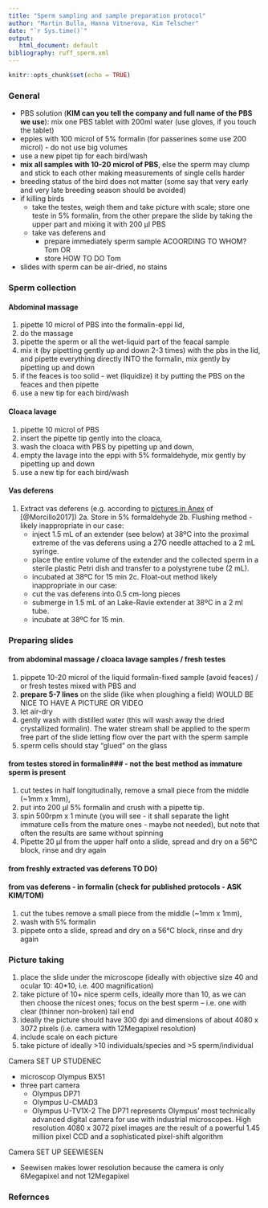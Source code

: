 ```yaml
---
title: "Sperm sampling and sample preparation protocol"  
author: "Martin Bulla, Hanna Vitnerova, Kim Telscher"  
date: "`r Sys.time()`"
output:
   html_document: default
bibliography: ruff_sperm.xml
---
```


```r
knitr::opts_chunk$set(echo = TRUE)
```

### General ###  
- PBS solution (**KIM can you tell the company and full name of the PBS we use**): mix one PBS tablet with 200ml water (use gloves, if you touch the tablet)
- eppies with 100 microl of 5% formalin (for passerines some use 200 microl) -  do not use big volumes  
- use a new pipet tip for each bird/wash
- **mix all samples with 10-20 microl of PBS**, else the sperm may clump and stick to each other making measurements of single cells harder
- breeding status of the bird does not matter (some say that very early and very late breeding season should be avoided)
- if killing birds
    - take the testes, weigh them and take picture with scale; store one teste in 5% formalin, from the other prepare the slide by taking the upper part and mixing it with 200 µl PBS
    - take vas deferens and 
        - prepare immediately sperm sample ACOORDING TO WHOM? Tom  OR
        - store HOW TO DO Tom
-   slides with sperm can be air-dried, no stains

### Sperm collection ###
#### Abdominal massage #### 
1.  pipette 10 microl of PBS into the formalin-eppi lid, 
2.  do the massage 
3.  pipette the sperm or all the wet-liquid part of the feacal sample
4.  mix it (by pipetting gently up and down 2-3 times) with the pbs in the lid, and pipette everything directly INTO the formalin, mix gently by pipetting up and down
5.  if the feaces is too solid - wet (liquidize) it by putting the PBS on the feaces and then pipette
6.  use a new tip for each bird/wash

#### Cloaca lavage ####
1.  pipette 10 microl of PBS
2.  insert the pipette tip gently into the cloaca,
3.  wash the cloaca with PBS by pipetting up and down, 
4.  empty the lavage into the eppi with 5% formaldehyde, mix gently by pipetting up and down
5.  use a new tip for each bird/wash

#### Vas deferens #### 
1. Extract vas deferens (e.g. according to [pictures in Anex](https://www.dropbox.com/s/ntbem4qdm0ltk9g/vas_deferens_extraction.pdf?dl=0) of [@Morcillo2017])
2a. Store in 5% formaldehyde
2b. Flushing method - likely inappropriate in our case: 
    - inject 1.5 mL of an extender (see below) at 38ºC into the proximal extreme of the vas deferens using a 27G needle attached to a 2 mL syringe. 
    - place the entire volume of the extender and the collected sperm in a sterile plastic Petri dish and  transfer to a polystyrene tube (2 mL). 
    - incubated at 38ºC for 15 min
2c. Float-out method  likely inappropriate in our case:
    - cut the vas deferens into 0.5 cm-long pieces 
    - submerge in 1.5 mL of an Lake-Ravie extender at 38ºC in a 2 ml tube. 
    - incubate at 38ºC for 15 min.

### Preparing slides ###   
#### from abdominal massage / cloaca lavage samples / fresh testes ####  
1.  pippete 10-20 microl of the liquid formalin-fixed sample (avoid feaces) / or fresh testes mixed with PBS and 
2.  **prepare 5-7 lines** on the slide (like when ploughing a field) WOULD BE NICE TO HAVE A PICTURE OR VIDEO
3.  let air-dry
4.  gently wash with distilled water (this will wash away the dried crystallized formalin). The water stream shall be applied to  the sperm free part of the slide letting flow over the part with the sperm sample
5.  sperm cells should stay “glued” on the glass

#### from testes stored in formalin### - not the best method as immature sperm is present ####
1.  cut testes in half longitudinally, remove a small piece from the middle (~1mm x 1mm),
2.  put into 200 µl 5% formalin and crush with a pipette tip.
3.  spin 500rpm x 1 minute (you will see - it shall separate the light immature cells from the mature ones - maybe not needed), but note that often the results are same without spinning
4.  Pipette 20 µl from the upper half onto a slide, spread and dry on a 56°C block, rinse and dry again


#### from freshly extracted vas deferens TO DO) ####


#### from vas deferens - in formalin (check for  published protocols - ASK KIM/TOM) ####
1.  cut the tubes remove a small piece from the middle (~1mm x 1mm),
2.  wash with 5% formalin
3.  pippete onto a slide, spread and dry on a 56°C block, rinse and dry again

### Picture taking ### 
1.  place the slide under the microscope (ideally with objective size 40 and ocular 10: 40*10, i.e. 400 magnification) 
2.  take picture of 10+ nice sperm cells, ideally more than 10, as we can then choose the nicest ones; focus on the best sperm – i.e. one with clear (thinner non-broken) tail end 
3.  ideally the picture should have 300 dpi and dimensions of about 4080 x 3072 pixels (i.e. camera with 12Megapixel resolution)
4.  include scale on each picture
5.  take picture of ideally >10 individuals/species and >5 sperm/individual


  Camera SET UP STUDENEC

  - microscop Olympus BX51
  - three part camera 
      - Olympus DP71 
      - Olympus U-CMAD3
      - Olympus U-TV1X-2
      The DP71 represents Olympus' most technically advanced digital camera for use with industrial microscopes. High resolution 4080 x 3072 pixel images are the result of a powerful 1.45 million pixel CCD and a sophisticated pixel-shift algorithm


  Camera SET UP SEEWIESEN

  - Seewisen makes lower resolution because the camera is only 6Megapixel and not 12Megapixel

### Refernces ###